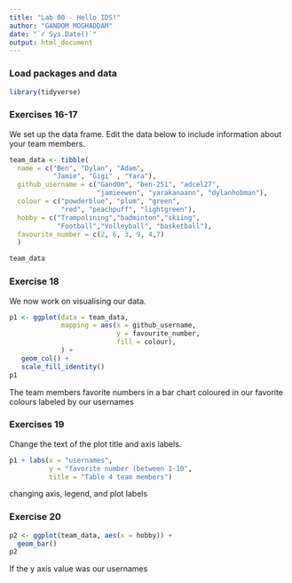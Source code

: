 ```yaml
---
title: "Lab 00 - Hello IDS!"
author: "GANDOM MOGHADDAM"
date: "`r Sys.Date()`"
output: html_document
---
```


### Load packages and data

```r
library(tidyverse) 
```

### Exercises 16-17

We set up the data frame. Edit the data below to include information about your team members.

```r
team_data <- tibble(
  name = c("Ben", "Dylan", "Adam", 
           "Jamie", "Gigi" , "Yara"),
  github_username = c("Gand0m", "ben-251", "adcel27", 
                      "jamieewen", "yarakanaann", "dylanhobman"), 
  colour = c("powderblue", "plum", "green", 
             "red", "peachpuff", "lightgreen"),
  hobby = c("Trampolining","badminton","skiing",
            "Football","Volleyball", "basketball"),
  favourite_number = c(2, 6, 3, 9, 4,7)
  )

team_data
```

### Exercise 18

We now work on visualising our data. 

```r
p1 <- ggplot(data = team_data, 
             mapping = aes(x = github_username, 
                           y = favourite_number,
                           fill = colour), 
             ) +
   geom_col() +
   scale_fill_identity()
p1
```


The team members favorite numbers in a bar chart coloured in our favorite colours labeled by our usernames

### Exercises 19

Change the text of the plot title and axis labels.

```r
p1 + labs(x = "usernames", 
          y = "favorite number (between 1-10",
          title = "Table 4 team members")
```

changing axis, legend, and plot labels

### Exercise 20

```r
p2 <- ggplot(team_data, aes(x = hobby)) +
  geom_bar()
p2
```

If the y axis value was our usernames
